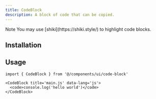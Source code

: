 ```yaml
---
title: CodeBlock
description: A block of code that can be copied.
---
```


<ComponentPreview name='code-block/code-block' />

<Alert>
  <AlertTitle>Note</AlertTitle>
  <AlertDescription>
    You may use [shiki](https://shiki.style/) to highlight code blocks.
  </AlertDescription>
</Alert>

## Installation

<Installation name='code-block' type='ui' />

<Installation name='get-icon-by-language' type='utility' />

## Usage

```tsx
import { CodeBlock } from '@/components/ui/code-block'
```

```tsx
<CodeBlock title='main.js' data-lang='js'>
  <code>console.log('hello world')</code>
</CodeBlock>
```
